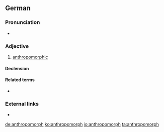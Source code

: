 ==German==

===Pronunciation===
* {{IPA|/antʀopoˈmɔʁf/|lang=de}}

===Adjective===
{{de-adj|-}}

# [[anthropomorphic]]

====Declension====
{{de-decl-adj-notcomp|anthropomorph}}

====Related terms====
* {{l|de|Anthropomorphismus}}


===External links===
* {{R:Duden}}

[[de:anthropomorph]]
[[ko:anthropomorph]]
[[io:anthropomorph]]
[[ta:anthropomorph]]